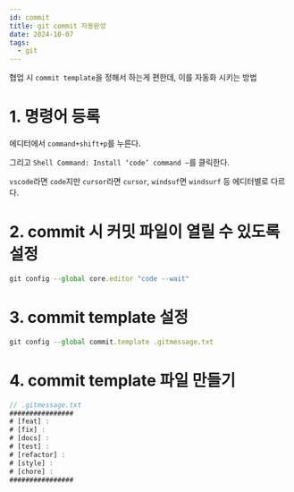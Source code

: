 ```yaml
---
id: commit
title: git commit 자동완성
date: 2024-10-07
tags: 
  - git
---
```


협업 시 `commit template`을 정해서 하는게 편한데, 이를 자동화 시키는 방법

# 1. 명령어 등록
에디터에서 `command+shift+p`를 누른다.

그리고 `Shell Command: Install ‘code’ command ~`를 클릭한다.

`vscode`라면 `code`지만 `cursor`라면 `cursor`, `windsuf`면 `windsurf` 등 에디터별로 다르다.

# 2. commit 시 커밋 파일이 열릴 수 있도록 설정

```ts
git config --global core.editor "code --wait"
```

# 3. commit template 설정
```ts
git config --global commit.template .gitmessage.txt
```

# 4. commit template 파일 만들기
```ts
// .gitmessage.txt
################
# [feat] : 
# [fix] : 
# [docs] : 
# [test] : 
# [refactor] : 
# [style] : 
# [chore] : 
################
```
